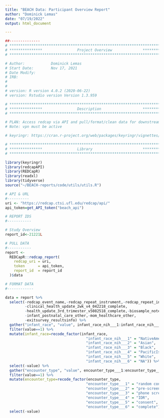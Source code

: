 ```yaml
---
title: "BEACH Data: Participant Overview Report"
author: "Dominick Lemas"
date: "07/19/2022"
output: html_document

---
```


```r
##-------------- 
# **************************************************************************** #
# ***************                Project Overview              *************** #
# **************************************************************************** #

# Author:            Dominick Lemas
# Start Date:        Nov 17, 2021 
# Date Modify:       
# IRB:               
#                   
#
# version: R version 4.0.2 (2020-06-22)
# version: Rstudio version Version 1.3.959 

# **************************************************************************** #
# ***************                Description                   *************** #
# **************************************************************************** #

# PLAN: Access redcap via API and pull/format/clean data for downstream analysis.
# Note: vpn must be active

# keyringr: https://cran.r-project.org/web/packages/keyringr/vignettes/Avoiding_plain_text_passwords_in_R_with_keyringr.html

```


```r

# **************************************************************************** #
# ***************                Library                       *************** #
# **************************************************************************** #

library(keyringr)
library(redcapAPI)
library(REDCapR)
library(readxl)
library(tidyverse)
source("~/BEACH-reports/code/utils/utils.R")

```

```r

# API & URL
#----------
uri <- "https://redcap.ctsi.ufl.edu/redcap/api/"
api_token=get_API_token("beach_api")

# REPORT IDS
#-----------

# Study Overview
report_id<-21221L

# PULL DATA
#-----------
report <-
  REDCapR::redcap_report(
    redcap_uri = uri,
    token      = api_token,
    report_id  = report_id
  )$data

```

```r

# FORMAT DATA
#------------

data = report %>%
  select(-redcap_event_name,-redcap_repeat_instrument,-redcap_repeat_instance,    # drop out variables not needed
         -clinical_health_update_2wk_v4_042218_complete,
         -health_update_3rd_trimester_v5082518_complete,-biosample_notes,
         -infant_postnatal_care_other,-mom_healthcare_other,
         -exitsurvey_resultsinfo) %>% 
  gather("infant_race", "value", infant_race_nih___1:infant_race_nih___6) %>%
  filter(value==1) %>%
  mutate(infant_race=recode_factor(infant_race,
                                     "infant_race_nih___1" = "NativeAmerican", 
                                     "infant_race_nih___2" = "Asian", 
                                     "infant_race_nih___3" = "Black", 
                                     "infant_race_nih___4" = "PacificIsland", 
                                     "infant_race_nih___5" = "White",
                                     "infant_race_nih___6" = "NA")) %>%
  select(-value) %>%
  gather("encounter_type", "value", encounter_type___1:encounter_type___6) %>%
  filter(value==1) %>%
  mutate(encounter_type=recode_factor(encounter_type,
                                     "encounter_type___1" = "random contact", 
                                     "encounter_type___2" = "pre-screen survey", 
                                     "encounter_type___3" = "phone screen", 
                                     "encounter_type___4" = "IDR", 
                                     "encounter_type___5" = "consent",
                                     "encounter_type___6" = "complete")) %>%
  select(-value)

```
